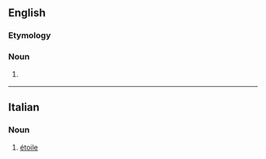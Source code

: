 ==English==

===Etymology===
{{etyl|fr}} {{term|étoile|lang=fr}}

===Noun===
{{en-noun}}

# {{heraldry}} {{alternative form of|estoile}}

{{Webster 1913}}

----

==Italian==

===Noun===
{{head|it|noun}} {{m|f}} {{inv}}

# [[étoile]]